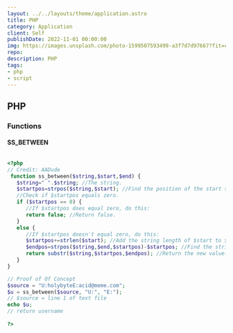 ```yaml
---
layout: ../../layouts/theme/application.astro
title: PHP
category: Application
client: Self
publishDate: 2022-11-01 00:00:00
img: https://images.unsplash.com/photo-1599507593499-a3f7d7d97667?fit=crop&w=1400&h=700&q=75
repo: 
description: PHP
tags:
- php
- script
---
```

## PHP

### Functions

#### SS_BETWEEN

```php

<?php
// Credit: AADude
 function ss_between($string,$start,$end) {
   $string=" ".$string; //The string.
   $startpos=strpos($string,$start); //Find the position of the start string.
   //Check if $startpos equals zero.
   if ($startpos == 0) {
      //If $startpos does equal zero, do this:
      return false; //Return false.
   }
   else {
      //If $startpos doesn't equal zero, do this:
      $startpos+=strlen($start); //Add the string length of $start to $startpos.
      $endpos=strpos($string,$end,$startpos)-$startpos; //Find the string position of $end.
      return substr($string,$startpos,$endpos); //Return the new value.
   }
}

// Proof of Of Concept
$source = "U:holybyteE:acid@meme.com";
$u = ss_between($source, "U:", "E:");
// $source = line 1 of text file
echo $u;
// return username
 
?>

```
